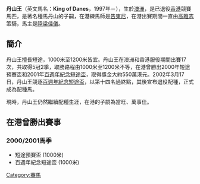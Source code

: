 '''丹山王'''（英文馬名：'''King of Danes'''，1997年－），生於[[澳洲|澳洲]]，是已退役[[香港|香港]]競賽馬匹，是著名種馬丹山的子嗣，在港練馬師是[[告東尼|告東尼]]，在港出賽期間一直由[[高雅志|高雅志]]策騎，馬主是[[陸梁佳儀|陸梁佳儀]]。

==簡介==
丹山王擅長短途，1000米至1200米皆宜。丹山王在澳洲和香港服役期間出賽17次，共取得5冠2季，取勝路程由1000米至1200米不等，在港曾勝出2000年短途預賽盃和2001年[[百週年紀念短途盃|百週年紀念短途盃]]，取得獎金大約550萬港元。2002年3月17日，丹山王競逐[[百週年紀念短途盃|百週年紀念短途盃]]，以第十四名過終點，其後宣布退役配種，正式成為配種馬。

現時，丹山王仍然繼續配種生涯，在港的子嗣為當旺、萬事佳。

==在港曾勝出賽事==
===2000/2001馬季===
*短途預賽盃 (1000米)
*百週年紀念短途盃 (1000米)

{{百週年紀念短途盃冠軍}}
[[Category:賽馬|Category:賽馬]]
